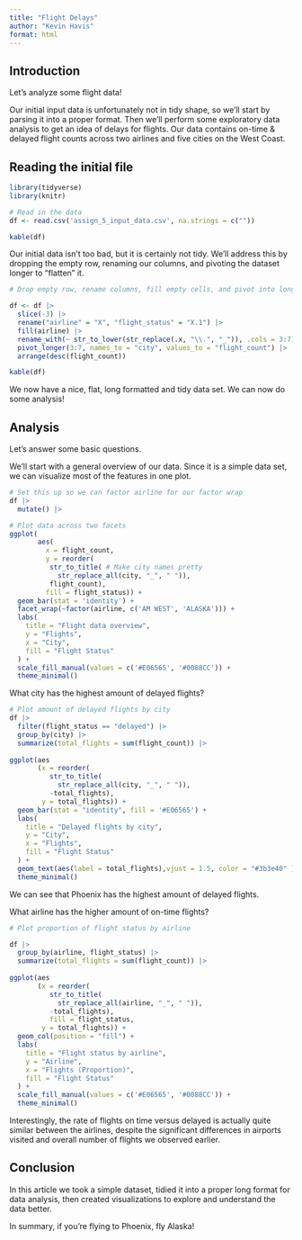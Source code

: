 ```yaml
---
title: "Flight Delays"
author: "Kevin Havis"
format: html
---
```


## Introduction

Let's analyze some flight data!

Our initial input data is unfortunately not in tidy shape, so we'll start by parsing it into a proper format. Then we'll perform some exploratory data analysis to get an idea of delays for flights. Our data contains on-time & delayed flight counts across two airlines and five cities on the West Coast.

## Reading the initial file

```r

library(tidyverse)
library(knitr)
```

```r
# Read in the data
df <- read.csv('assign_5_input_data.csv', na.strings = c(""))

kable(df)
```

Our initial data isn't too bad, but it is certainly not tidy. We'll address this by dropping the empty row, renaming our columns, and pivoting the dataset longer to "flatten" it.

```r
# Drop empty row, rename columns, fill empty cells, and pivot into long format

df <- df |> 
  slice(-3) |> 
  rename("airline" = "X", "flight_status" = "X.1") |> 
  fill(airline) |> 
  rename_with(~ str_to_lower(str_replace(.x, "\\.", "_")), .cols = 3:7) |> 
  pivot_longer(3:7, names_to = "city", values_to = "flight_count") |> 
  arrange(desc(flight_count))

kable(df)
```


We now have a nice, flat, long formatted and tidy data set. We can now do some analysis!

## Analysis

Let's answer some basic questions.

We'll start with a general overview of our data. Since it is a simple data set, we can visualize most of the features in one plot.

```r
# Set this up so we can factor airline for our factor wrap
df |> 
  mutate() |> 

# Plot data across two facets
ggplot(
       aes(
         x = flight_count,
         y = reorder(
          str_to_title( # Make city names pretty
            str_replace_all(city, "_", " ")),
          flight_count),
         fill = flight_status)) +
  geom_bar(stat = 'identity') +
  facet_wrap(~factor(airline, c('AM WEST', 'ALASKA'))) +
  labs(
    title = "Flight data overview",
    y = "Flights",
    x = "City",
    fill = "Flight Status"
  ) + 
  scale_fill_manual(values = c('#E06565', '#0088CC')) +
  theme_minimal()
```


What city has the highest amount of delayed flights?

```r
# Plot amount of delayed flights by city
df |> 
  filter(flight_status == "delayed") |> 
  group_by(city) |> 
  summarize(total_flights = sum(flight_count)) |> 
  
ggplot(aes
       (x = reorder(
          str_to_title(
            str_replace_all(city, "_", " ")),
          -total_flights),
        y = total_flights)) +
  geom_bar(stat = "identity", fill = '#E06565') +
  labs(
    title = "Delayed flights by city",
    y = "City",
    x = "Flights",
    fill = "Flight Status"
  ) +
  geom_text(aes(label = total_flights),vjust = 1.5, color = "#3b3e40" )+
  theme_minimal()
```

We can see that Phoenix has the highest amount of delayed flights.


What airline has the higher amount of on-time flights?

```r
# Plot proportion of flight status by airline

df |> 
  group_by(airline, flight_status) |> 
  summarize(total_flights = sum(flight_count)) |> 
  
ggplot(aes
       (x = reorder(
          str_to_title(
            str_replace_all(airline, "_", " ")),
          -total_flights),
          fill = flight_status,
        y = total_flights)) +
  geom_col(position = "fill") +
  labs(
    title = "Flight status by airline",
    y = "Airline",
    x = "Flights (Proportion)",
    fill = "Flight Status"
  ) + 
  scale_fill_manual(values = c('#E06565', '#0088CC')) +
  theme_minimal()
```

Interestingly, the rate of flights on time versus delayed is actually quite similar between the airlines, despite the significant differences in airports visited and overall number of flights we observed earlier.

## Conclusion

In this article we took a simple dataset, tidied it into a proper long format for data analysis, then created visualizations to explore and understand the data better.

In summary, if you're flying to Phoenix, fly Alaska!


 

